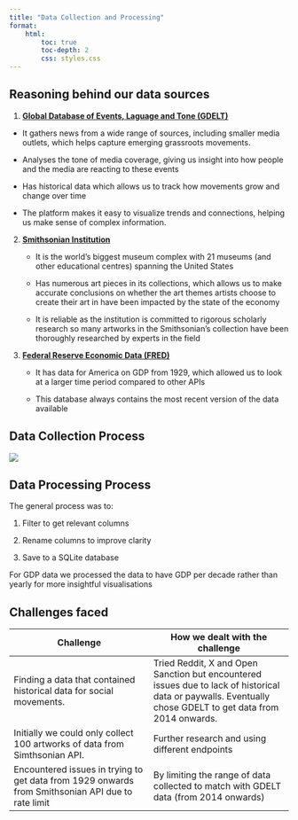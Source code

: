 ```yaml
---
title: "Data Collection and Processing"
format: 
    html:
        toc: true
        toc-depth: 2 
        css: styles.css
---
```


## Reasoning behind our data sources

1.  [**Global Database of Events, Laguage and Tone (GDELT)**]{.underline}

-   It gathers news from a wide range of sources, including smaller media outlets, which helps capture emerging grassroots movements.

-   Analyses the tone of media coverage, giving us insight into how people and the media are reacting to these events

-   Has historical data which allows us to track how movements grow and change over time

-   The platform makes it easy to visualize trends and connections, helping us make sense of complex information. 

2.  [**Smithsonian Institution**]{.underline}
    -   It is the world’s biggest museum complex with 21 museums (and other educational centres) spanning the United States

    -   Has numerous art pieces in its collections, which allows us to make accurate conclusions on whether the art themes artists choose to create their art in have been impacted by the state of the economy

    -   It is reliable as the institution is committed to rigorous scholarly research so many artworks in the Smithsonian's collection have been thoroughly researched by experts in the field
3.  [**Federal Reserve Economic Data (FRED)**]{.underline}
    -   It has data for America on GDP from 1929, which allowed us to look at a larger time period compared to other APIs

    -   This database always contains the most recent version of the data available

## Data Collection Process

::: content-box
![](./images/datacollectionflowchart.png)
:::

## Data Processing Process

The general process was to:

1.  Filter to get relevant columns

2.  Rename columns to improve clarity

3.  Save to a SQLite database

For GDP data we processed the data to have GDP per decade rather than yearly for more insightful visualisations

## Challenges faced

| Challenge | How we dealt with the challenge |
|------------------------------------|------------------------------------|
| Finding a data that contained historical data for social movements. | Tried Reddit, X and Open Sanction but encountered issues due to lack of historical data or paywalls. Eventually chose GDELT to get data from 2014 onwards. |
| Initially we could only collect 100 artworks of data from Simthsonian API. | Further research and using different endpoints |
| Encountered issues in trying to get data from 1929 onwards from Smithsonian API due to rate limit | By limiting the range of data collected to match with GDELT data (from 2014 onwards) |